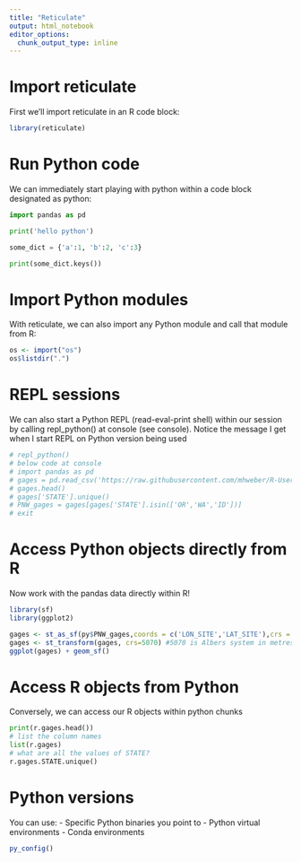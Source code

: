 ```yaml
---
title: "Reticulate"
output: html_notebook
editor_options: 
  chunk_output_type: inline
---
```


# Import reticulate
First we'll import reticulate in an R code block:
```r
library(reticulate)
```

# Run Python code
We can immediately start playing with python within a code block designated as python:
```python
import pandas as pd

print('hello python')

some_dict = {'a':1, 'b':2, 'c':3}

print(some_dict.keys())
```

# Import Python modules
With reticulate, we can also import any Python module and call that module from R:
```r
os <- import("os")
os$listdir(".")
```

# REPL sessions
We can also start a Python REPL (read-eval-print shell) within our session by calling repl_python() at console (see console).  Notice the message I get when I start REPL on Python version being used
```r
# repl_python()
# below code at console
# import pandas as pd
# gages = pd.read_csv('https://raw.githubusercontent.com/mhweber/R-User-Group-Spatial-Workshop-2018/gh-pages/data/StreamGages.csv')
# gages.head()
# gages['STATE'].unique()
# PNW_gages = gages[gages['STATE'].isin(['OR','WA','ID'])]
# exit
```

# Access Python objects directly from R
Now work with the pandas data directly within R!
```r
library(sf)
library(ggplot2)

gages <- st_as_sf(py$PNW_gages,coords = c('LON_SITE','LAT_SITE'),crs = 4269) 
gages <- st_transform(gages, crs=5070) #5070 is Albers system in metres
ggplot(gages) + geom_sf()
```

# Access R objects from Python
Conversely, we can access our R objects within python chunks
```python
print(r.gages.head())
# list the column names
list(r.gages)
# what are all the values of STATE?
r.gages.STATE.unique()
```

# Python versions
You can use:
- Specific Python binaries you point to
- Python virtual environments
- Conda environments
```r
py_config()

```